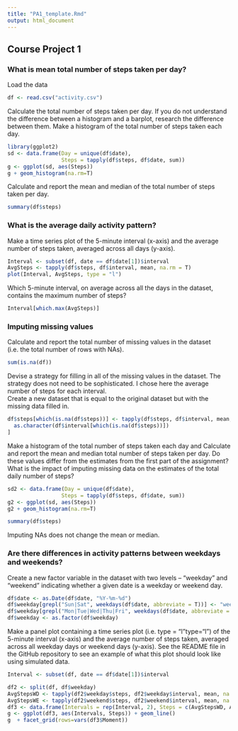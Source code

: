 ```yaml
---
title: "PA1_template.Rmd"
output: html_document
---
```


## Course Project 1

### What is mean total number of steps taken per day?

Load the data

```r
df <- read.csv("activity.csv")
```

Calculate the total number of steps taken per day. If you do not understand the difference between a histogram and a barplot, research the difference between them. Make a histogram of the total number of steps taken each day.

```r
library(ggplot2)
sd <- data.frame(Day = unique(df$date),
                 Steps = tapply(df$steps, df$date, sum))
g <- ggplot(sd, aes(Steps))
g + geom_histogram(na.rm=T)
```

Calculate and report the mean and median of the total number of steps taken per day.

```r
summary(df$steps)
```

### What is the average daily activity pattern?

Make a time series plot of the 5-minute interval (x-axis) and the average number of steps taken, averaged across all days (y-axis).

```r
Interval <- subset(df, date == df$date[1])$interval
AvgSteps <- tapply(df$steps, df$interval, mean, na.rm = T)
plot(Interval, AvgSteps, type = "l")
```

Which 5-minute interval, on average across all the days in the dataset, contains the maximum number of steps?

```r
Interval[which.max(AvgSteps)]
```

### Imputing missing values

Calculate and report the total number of missing values in the dataset (i.e. the total number of rows with NAs).

```r
sum(is.na(df))
```

Devise a strategy for filling in all of the missing values in the dataset. The strategy does not need to be sophisticated. I chose here the average number of steps for each interval.  
Create a new dataset that is equal to the original dataset but with the missing data filled in.

```r
df$steps[which(is.na(df$steps))] <- tapply(df$steps, df$interval, mean, na.rm = T)[
  as.character(df$interval[which(is.na(df$steps))])
]
```

Make a histogram of the total number of steps taken each day and Calculate and report the mean and median total number of steps taken per day. Do these values differ from the estimates from the first part of the assignment? What is the impact of imputing missing data on the estimates of the total daily number of steps?

```r
sd2 <- data.frame(Day = unique(df$date),
                 Steps = tapply(df$steps, df$date, sum))
g2 <- ggplot(sd, aes(Steps))
g2 + geom_histogram(na.rm=T)

summary(df$steps)
```

Imputing NAs does not change the mean or median. 

### Are there differences in activity patterns between weekdays and weekends?

Create a new factor variable in the dataset with two levels – “weekday” and “weekend” indicating whether a given date is a weekday or weekend day.

```r
df$date <- as.Date(df$date, "%Y-%m-%d")
df$weekday[grepl("Sun|Sat", weekdays(df$date, abbreviate = T))] <- "weekend"
df$weekday[grepl("Mon|Tue|Wed|Thu|Fri", weekdays(df$date, abbreviate = T))] <- "weekday"
df$weekday <- as.factor(df$weekday)
```

Make a panel plot containing a time series plot (i.e. type = "l"\color{red}{\verb|type = "l"|}type="l") of the 5-minute interval (x-axis) and the average number of steps taken, averaged across all weekday days or weekend days (y-axis). See the README file in the GitHub repository to see an example of what this plot should look like using simulated data.

```r
Interval <- subset(df, date == df$date[1])$interval

df2 <- split(df, df$weekday)
AvgStepsWD <- tapply(df2$weekday$steps, df2$weekday$interval, mean, na.rm = T)
AvgStepsWE <- tapply(df2$weekend$steps, df2$weekend$interval, mean, na.rm = T)
df3 <- data.frame(Intervals = rep(Interval, 2), Steps = c(AvgStepsWD, AvgStepsWE), Moment = as.factor(c(rep("weekday", length(AvgStepsWD)), rep("weekend", length(AvgStepsWE)))))
g <- ggplot(df3, aes(Intervals, Steps)) + geom_line()
g  + facet_grid(rows=vars(df3$Moment))
```